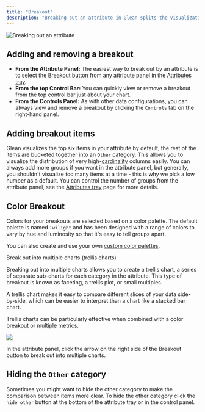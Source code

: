 ```yaml
---
title: "Breakout"
description: "Breaking out an attribute in Glean splits the visualization by the categories in that attribute. In a timeseries bar chart for example, you can map color to an attribute."
---
```


![Breaking out an attribute](/imgs/breakout4.gif)

## Adding and removing a breakout

- **From the Attribute Panel:** The easiest way to break out by an attribute is to select the Breakout button from any attribute panel in the [Attributes tray](/visualizing-data/Attributes-Tray).
- **From the top Control Bar:** You can quickly view or remove a breakout from the top control bar just about your chart.
- **From the Controls Panel:** As with other data configurations, you can always view and remove a breakout by clicking the `Controls` tab on the right-hand panel.

## Adding breakout items

Glean visualizes the top six items in your attribute by default, the rest of the items are bucketed together into an `Other` category. This allows you to visualize the distribution of very high-[cardinality](https://en.wikipedia.org/wiki/Cardinality) columns easily. You can always add more groups if you want in the attribute panel, but generally, you shouldn't visualize too many items at a time - this is why we pick a low number as a default. You can control the number of groups from the attribute panel, see the [Attributes tray](/visualizing-data/Attributes-Tray) page for more details.

## Color Breakout

Colors for your breakouts are selected based on a color palette. The default palette is named `Twilight` and has been designed with a range of colors to vary by hue and luminosity so that it's easy to tell groups apart.

You can also create and use your own [custom color palettes](/data-ops/config-schema/Color-Palette).

Break out into multiple charts (trellis charts)

Breaking out into multiple charts allows you to create a trellis chart, a series of separate sub-charts for each category in the attribute. This type of breakout is known as faceting, a trellis plot, or small multiples.

A trellis chart makes it easy to compare different slices of your data side-by-side, which can be easier to interpret than a chart like a stacked bar chart.

Trellis charts can be particularly effective when combined with a color breakout or multiple metrics.

![](/imgs/breakout-trellis.gif)

In the attribute panel, click the arrow on the right side of the Breakout button to break out into multiple charts.

## Hiding the `Other` category

Sometimes you might want to hide the other category to make the comparison between items more clear. To hide the other category click the `hide other` button at the bottom of the attribute tray or in the control panel.
